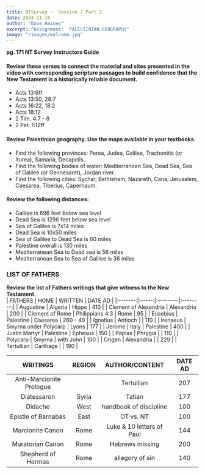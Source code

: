 ```yaml
---
title: NTSurvey -  Session 7 Part 2
date: 2024-11-16
author: "Dave Haines"
excerpt: "Assignment:  PALESTINIAN GEOGRAPHY"
image: "/images/welcome.jpg"
---
```


**pg. 171 NT Survey Instructors Guide**

#### Review these verses to connect the material and sites presented in the video with corresponding scripture passages to build confidence that the New Testament is a historically reliable document.

- Acts 13:6ff
- Acts 13:50, 28:7
- Acts 16:22, 18:2
- Acts 18:12
- 2 Tim. 4:7 - 8
- 2 Pet. 1:12ff

#### Review Palestinian geography. Use the maps available in your textbooks.
- Find the following provinces: Perea, Judea, Galilee, Trachonitis (or Iturea), Samaria, Decapolis.
- Find the following bodies of water: Mediterranean Sea, Dead Sea, Sea of Galilee (or Gennesaret), Jordan river.
- Find the following cities: Sychar, Bethlehem, Nazareth, Cana, Jerusalem, Caesarea, Tiberius, Capernaum.

#### Review the following distances:
- Galilee is 696 feet below sea level
- Dead Sea is 1296 feet below sea level
- Sea of Galilee is 7x14 miles
- Dead Sea is 10x50 miles
- Sea of Galilee to Dead Sea is 60 miles
- Palestine overall is 130 miles
- Mediterranean Sea to Dead sea is 56 miles
- Mediterranean Sea to Sea of Galilee is 36 miles

### LIST OF FATHERS
**Review the list of Fathers writings that give witness to the New Testament.**  
| FATHERS |  HOME |  WRITTEN |  DATE AD |
|:-------:|:-----:|:--------:|:--------:|
| Augustine | Algeria | Hippo | 410 |
| Clement of Alexandria | Alexandria | 200 |
| Clement of Rome | Philippians 4:3 | Rome | 95 |
| Eusebius | Palestine | Caesarea | 260 - 40 |
| Ignatius | Antioch | | 110 |
| Irenaeus | Smyrna under Polycarp | Lyons | 177 |
| Jerome | Italy | Palestine | 400 |
| Justin Martyr | Palestine | Ephesus | 150 |
| Papias | Phrygia | | 110 |
| Polycarp | Smyrna | with John | 100 |
| Origen | Alexandria | | 229 |
| Tertullian | Carthage | | 190 |

| WRITINGS | REGION | AUTHOR/CONTENT | DATE AD |
|:--------:|:------:|:--------------:|:-------:|
| Anti-Marcionite Prologue | | Tertullian | 207 |
| Diatessaron | Syria | Tatian | 177 |
| Didache | West | handbook of discipline | 100 |
| Epistle of Barnabas | East | OT vs. NT | 100 |
| Marcionite Canon | Rome | Luke & 10 letters of Paul | 144 |
| Muratorian Canon | Rome | Hebrews missing | 200 |
| Shepherd of Hermas | Rome | allegory of sin | 140 |


